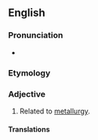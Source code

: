 ==English==

===Pronunciation===
* {{rhymes|ɜː(ɹ)dʒɪk|lang=en}}

===Etymology===
{{suffix|en|metallurgy|ic}}

===Adjective===
{{en-adj|-}}

# Related to [[metallurgy]].

====Translations====
{{trans-see|metallurgical}}